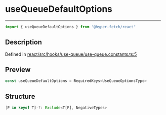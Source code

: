 

# useQueueDefaultOptions

<div class="api-docs__separator" data-reactroot="">

---

</div><div class="api-docs__import" data-reactroot="">

```ts
import { useQueueDefaultOptions } from "@hyper-fetch/react"
```

</div><div class="api-docs__section">

## Description

</div><div class="api-docs__description"><span class="api-docs__do-not-parse">



</span></div><p class="api-docs__definition">

Defined in [react/src/hooks/use-queue/use-queue.constants.ts:5](https://github.com/BetterTyped/hyper-fetch/blob/c3e2c45/packages/react/src/hooks/use-queue/use-queue.constants.ts#L5)

</p><div class="api-docs__section">

## Preview

</div><div class="api-docs__preview var">

```ts
const useQueueDefaultOptions = RequiredKeys<UseQueueOptionsType>
```

</div><div class="api-docs__section">

## Structure

</div><div class="api-docs__returns">

```ts
[P in keyof T]-?: Exclude<T[P], NegativeTypes>
```

</div>